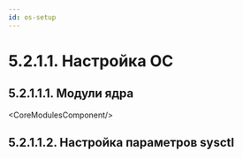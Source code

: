 ```yaml
---
id: os-setup
---
```




# 5.2.1.1. Настройка ОС

## 5.2.1.1.1. Модули ядра
<СoreModulesComponent/>

## 5.2.1.1.2. Настройка параметров sysctl
<AllSysctlsComponent/>
